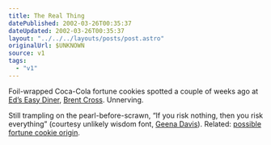 ```yaml
---
title: The Real Thing
datePublished: 2002-03-26T00:35:37
dateUpdated: 2002-03-26T00:35:37
layout: "../../../layouts/posts/post.astro"
originalUrl: $UNKNOWN
source: v1
tags:
  - "v1"
---
```


Foil-wrapped Coca-Cola fortune cookies spotted a couple of weeks ago at [Ed&#8217;s Easy Diner][1], [Brent Cross][2]. Unnerving.

Still trampling on the pearl-before-scrawn, &#8220;If you risk nothing, then you risk everything&#8221; (courtesy unlikely wisdom font, [Geena Davis][3]). Related: [possible fortune cookie origin][4].

[1]: http://www.dooyoo.co.uk/review/178540.html "review of Ed's Easy Diner at dooyoo"
[2]: http://www.brentcross-london.com/
[3]: http://www.quotemeonit.com/davisg.html
[4]: http://www.chcp.org/Vfortune.html
